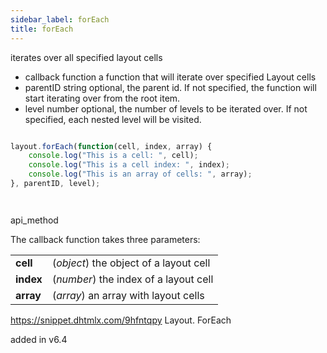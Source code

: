 ```yaml
---
sidebar_label: forEach
title: forEach
---
```



          


<Short>
 iterates over all specified layout cells



</Short>



- callback 		function 		a function that will iterate over specified Layout cells
- parentID      string          optional, the parent id. If not specified, the function will start iterating over from the root item.
- level         number          optional, the number of levels to be iterated over. If not specified, each nested level will be visited.




~~~js

layout.forEach(function(cell, index, array) {
    console.log("This is a cell: ", cell);
    console.log("This is a cell index: ", index);
    console.log("This is an array of cells: ", array);
}, parentID, level);




~~~
 api_method

<Descr>


The callback function takes three parameters:

<table class="webixdoc_links">
	<tbody>
        <tr>
			<td class="webixdoc_links0"><b>cell</b></td>
			<td>(<i>object</i>) the object of a layout cell</td>
		</tr>
        <tr>
			<td class="webixdoc_links0"><b>index</b></td>
			<td>(<i>number</i>) the index of a layout cell</td>
		</tr>
        <tr>
			<td class="webixdoc_links0"><b>array</b></td>
			<td>(<i>array</i>) an array with layout cells</td>
		</tr>
    </tbody>
</table>




</Descr>


 https://snippet.dhtmlx.com/9hfntqpy	Layout. ForEach

 added in v6.4


